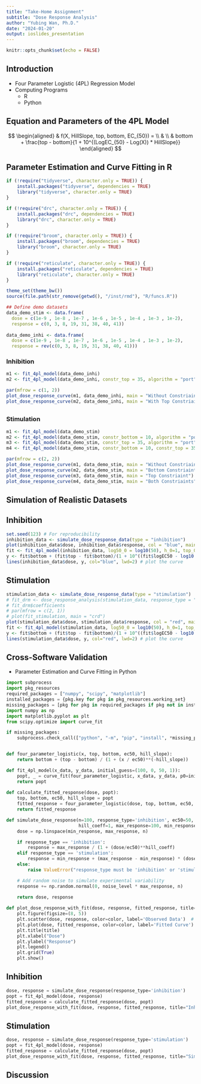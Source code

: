 ```yaml
---
title: "Take-Home Assignment"
subtitle: "Dose Response Analysis" 
author: "Yubing Wan, Ph.D."
date: "2024-01-20"
output: ioslides_presentation
---
```


```r
knitr::opts_chunk$set(echo = FALSE)
```

## Introduction 
- Four Parameter Logistic (4PL) Regression Model 
- Computing Programs 
  - R 
  - Python 

## Equation and Parameters of the 4PL Model

$$
\begin{aligned}
& f(X, HillSlope, top, bottom, EC_{50}) = \\
& \\
& bottom + \frac{top - bottom}{1 + 10^{(LogEC_{50} - Log(X)) * HillSlope}}
\end{aligned}
$$

## Parameter Estimation and Curve Fitting in R 

```r
if (!require("tidyverse", character.only = TRUE)) {
    install.packages("tidyverse", dependencies = TRUE)
    library("tidyverse", character.only = TRUE)
}

if (!require("drc", character.only = TRUE)) {
    install.packages("drc", dependencies = TRUE)
    library("drc", character.only = TRUE)
}

if (!require("broom", character.only = TRUE)) {
    install.packages("broom", dependencies = TRUE)
    library("broom", character.only = TRUE)
}

if (!require("reticulate", character.only = TRUE)) {
    install.packages("reticulate", dependencies = TRUE)
    library("reticulate", character.only = TRUE)
}

theme_set(theme_bw())
source(file.path(str_remove(getwd(), "/inst/rmd"), "R/funcs.R"))

## Define demo datasets
data_demo_stim <- data.frame(
  dose = c(1e-9 , 1e-8 , 1e-7 , 1e-6 , 1e-5 , 1e-4 , 1e-3 , 1e-2), 
  response = c(0, 3, 8, 19, 31, 38, 40, 41))
  
data_demo_inhi <- data.frame(
  dose = c(1e-9 , 1e-8 , 1e-7 , 1e-6 , 1e-5 , 1e-4 , 1e-3 , 1e-2), 
  response = rev(c(0, 3, 8, 19, 31, 38, 40, 41)))
```

### Inhibition 

```r
m1 <- fit_4pl_model(data_demo_inhi)
m2 <- fit_4pl_model(data_demo_inhi, constr_top = 35, algorithm = "port")

par(mfrow = c(1, 2))
plot_dose_response_curve(m1, data_demo_inhi, main = "Without Constriaints")
plot_dose_response_curve(m2, data_demo_inhi, main = "With Top Constriaint")
```

## 
### Stimulation

```r
m1 <- fit_4pl_model(data_demo_stim)
m2 <- fit_4pl_model(data_demo_stim, constr_bottom = 10, algorithm = "port")
m3 <- fit_4pl_model(data_demo_stim, constr_top = 35, algorithm = "port")
m4 <- fit_4pl_model(data_demo_stim, constr_bottom = 10, constr_top = 35, algorithm = "port")

par(mfrow = c(2, 2))
plot_dose_response_curve(m1, data_demo_stim, main = "Without Constriaints")
plot_dose_response_curve(m2, data_demo_stim, main = "Bottom Constriaint")
plot_dose_response_curve(m3, data_demo_stim, main = "Top Constriaint")
plot_dose_response_curve(m4, data_demo_stim, main = "Both Constriaints")
```

## Simulation of Realistic Datasets 

## Inhibition
```r
set.seed(123) # For reproducibility
inhibition_data <- simulate_dose_response_data(type = "inhibition")
plot(inhibition_data$dose, inhibition_data$response, col = "blue", main = "Simulated Inhibition Data")
fit <- fit_4pl_model(inhibition_data, log50_0 = log10(50), h_0=1, top_0 = 100)
y <- fit$bottom + (fit$top - fit$bottom)/(1 + 10^((fit$logEC50 - log10(inhibition_data$dose)) * fit$h)) # Y data
lines(inhibition_data$dose, y, col="blue", lwd=2) # plot the curve
```

## Stimulation
```r
stimulation_data <- simulate_dose_response_data(type = "stimulation")
# fit_drm <- dose_response_analysis(stimulation_data, response_type = "stimulation", constrained = T)
# fit_drm$coefficients
# par(mfrow = c(2, 1))
# plot(fit_stimulation, main = "crd")
plot(stimulation_data$dose, stimulation_data$response, col = "red", main = "Simulated Stimulation Data")
fit <- fit_4pl_model(stimulation_data, log50_0 = log10(50), h_0=1, top_0 = 100)
y <- fit$bottom + (fit$top - fit$bottom)/(1 + 10^((fit$logEC50 - log10(inhibition_data$dose)) * fit$h)) # Y data
lines(stimulation_data$dose, y, col="red", lwd=2) # plot the curve
```


## Cross-Software Validation 

- Parameter Estimation and Curve Fitting in Python 

```python
import subprocess
import pkg_resources
required_packages = ["numpy", "scipy", "matplotlib"] 
installed_packages = {pkg.key for pkg in pkg_resources.working_set}
missing_packages = [pkg for pkg in required_packages if pkg not in installed_packages]
import numpy as np
import matplotlib.pyplot as plt
from scipy.optimize import curve_fit

if missing_packages:
    subprocess.check_call(["python", "-m", "pip", "install", *missing_packages])


def four_parameter_logistic(x, top, bottom, ec50, hill_slope):
    return bottom + (top - bottom) / (1 + (x / ec50)**(-hill_slope))

def fit_4pl_model(x_data, y_data, initial_guess=(100, 0, 50, 1)):
    popt, _ = curve_fit(four_parameter_logistic, x_data, y_data, p0=initial_guess, maxfev=10000)
    return popt
  
def calculate_fitted_response(dose, popt):
    top, bottom, ec50, hill_slope = popt
    fitted_response = four_parameter_logistic(dose, top, bottom, ec50, hill_slope)
    return fitted_response

def simulate_dose_response(n=100, response_type='inhibition', ec50=50, 
                           hill_coeff=1, max_response=100, min_response=0, noise_level=0.05):
    dose = np.linspace(min_response, max_response, n)

    if response_type == 'inhibition':
        response = max_response / (1 + (dose/ec50)**hill_coeff)
    elif response_type == 'stimulation':
        response = min_response + (max_response - min_response) * (dose**hill_coeff / (ec50**hill_coeff + dose**hill_coeff))
    else:
        raise ValueError("response_type must be 'inhibition' or 'stimulation'")

    # Add random noise to simulate experimental variability
    response += np.random.normal(0, noise_level * max_response, n)

    return dose, response
    
def plot_dose_response_with_fit(dose, response, fitted_response, title="Dose-Response Curve", color = "blue"):
    plt.figure(figsize=(8, 5))
    plt.scatter(dose, response, color=color, label='Observed Data')  # Plot observed data points
    plt.plot(dose, fitted_response, color=color, label='Fitted Curve')  # Plot fitted curve
    plt.title(title)
    plt.xlabel("Dose")
    plt.ylabel("Response")
    plt.legend()
    plt.grid(True)
    plt.show()
```

## Inhibition 

```python
dose, response = simulate_dose_response(response_type='inhibition')
popt = fit_4pl_model(dose, response)
fitted_response = calculate_fitted_response(dose, popt)
plot_dose_response_with_fit(dose, response, fitted_response, title="Inhibited Dose-Response Curve")
```

## Stimulation
```python
dose, response = simulate_dose_response(response_type='stimulation')
popt = fit_4pl_model(dose, response)
fitted_response = calculate_fitted_response(dose, popt)
plot_dose_response_with_fit(dose, response, fitted_response, title="Simulated Dose-Response Curve", color = "red")
```


## Discussion 
